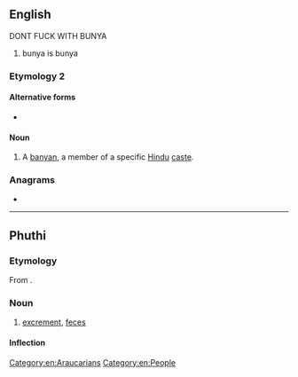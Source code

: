 ==English==

DONT FUCK WITH BUNYA

# bunya is bunya

===Etymology 2===
{{rfe|en}}

====Alternative forms====
* {{l|en|bunyah}}

====Noun====
{{en-noun}}

# {{lb|en|dated|India}} A [[banyan]], a member of a specific [[Hindu]] [[caste]].

===Anagrams===
* {{anagrams|en|a=abnuy|Yanbu|unbay}}

[[Category:en:Araucarians]]
[[Category:en:People]]

----

==Phuthi==

===Etymology===
From {{affix|bnt-phu|bu-|nya|alt2=-nya}}.

===Noun===
{{bnt-phu-noun|búnya|14}}

# [[excrement]], [[feces]]

====Inflection====
{{rfinfl|bnt-phu|noun}}